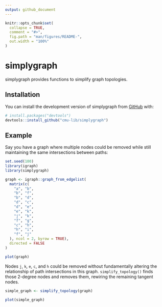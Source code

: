 ```yaml
---
output: github_document
---
```


<!-- README.md is generated from README.Rmd. Please edit that file -->

```r
knitr::opts_chunk$set(
  collapse = TRUE,
  comment = "#>",
  fig.path = "man/figures/README-",
  out.width = "100%"
)
```
# simplygraph

simplygraph provides functions to simplify graph topologies.

## Installation

You can install the development version of simplygraph from [GitHub](https://github.com/cmu-lib/simplygraph) with:

``` r
# install.packages("devtools")
devtools::install_github("cmu-lib/simplygraph")
```

## Example

Say you have a graph where multiple nodes could be removed while still maintaining the same intersections between paths:

```r
set.seed(100)
library(igraph)
library(simplygraph)

graph <- igraph::graph_from_edgelist(
  matrix(c(
    "a", "b",
    "b", "f",
    "b", "d",
    "d", "c",
    "d", "e",
    "e", "k",
    "j", "k",
    "f", "g",
    "c", "h",
    "h", "i",
    "f", "j"
  ), ncol = 2, byrow = TRUE),
  directed = FALSE
)

plot(graph)
```

Nodes `j`, `k`, `e`, `c`, and `h` could be removed without fundamentally altering the relationship of path intersections in this graph. `simplify_topology()` finds those 2-degree nodes and removes them, rewiring the remaining tangent nodes.

```r
simple_graph <- simplify_topology(graph)

plot(simple_graph)
```
